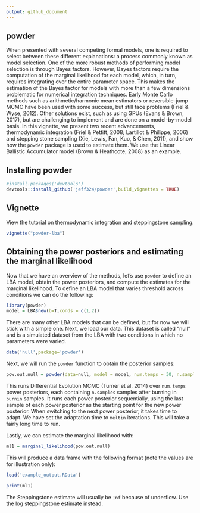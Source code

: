 ```yaml
---
output: github_document
---
```


<!-- README.md is generated from README.Rmd. Please edit that file -->

## powder

When presented with several competing formal models, one is required to select between these different explanations: a process commonly known as model selection. One of the more robust methods of performing model selection is through Bayes factors. However, Bayes factors require the computation of the marginal likelihood for each model, which, in turn, requires integrating over the entire parameter space. This makes the estimation of the Bayes factor for models with more than a few dimensions problematic for numerical integration techniques. Early Monte Carlo methods such as arithmetic/harmonic mean estimators or reversible-jump MCMC have been used with some success, but still face problems (Friel & Wyse, 2012). Other solutions exist, such as using GPUs (Evans & Brown, 2017), but are challenging to implement and are done on a model-by-model basis. In this vignette, we present two recent advancements, thermodynamic integration (Friel & Pettitt, 2008; Lartillot & Philippe, 2006) and stepping stone sampling (Xie, Lewis, Fan, Kuo, & Chen, 2011), and show how the `powder` package is used to estimate them. We use the Linear Ballistic Accumulator model (Brown & Heathcote, 2008) as an example.

## Installing powder

```r
#install.packages('devtools')
devtools::install_github('jeff324/powder',build_vignettes = TRUE)
```

## Vignette

View the tutorial on thermodynamic integration and steppingstone sampling.

```r
vignette("powder-lba")
```

## Obtaining the power posteriors and estimating the marginal likelihood
Now that we have an overview of the methods, let's use `powder` to define an LBA model, obtain the power posteriors, and compute the estimates for the marginal likelihood. To define an LBA model that varies threshold across conditions we can do the following:

```r
library(powder)
model = LBA$new(b=T,conds = c(1,2))
```

There are many other LBA models that can be defined, but for now we will stick with a simple one. Next, we load our data. This dataset is called "null" and is a simulated dataset from the LBA with two conditions in which no parameters were varied.

```r
data('null',package='powder')
```

Next, we will run the `powder` function to obtain the posterior samples:

```r
pow.out.null = powder(data=null, model = model, num.temps = 30, n.samples = 500, burnin=1000, meltin=250)
```

This runs Differential Evolution MCMC (Turner et al. 2014) over `num.temps` power posteriors, each containing `n.samples` samples after burning in `burnin` samples. It runs each power posterior sequentially, using the last sample of each power posterior as the starting point for the new power posterior. When switching to the next power posterior, it takes time to adapt. We have set the adaptation time to `meltin` iterations. This will take a fairly long time to run. 

Lastly, we can estimate the marginal likelihood with:

```r
ml1 = marginal_likelihood(pow.out.null)
```

This will produce a data frame with the following format (note the values are for illustration only):

```r
load('example_output.RData')
```

```r
print(ml1)
```

The Steppingstone estimate will usually be `Inf` because of underflow. Use the log steppingstone estimate instead.

